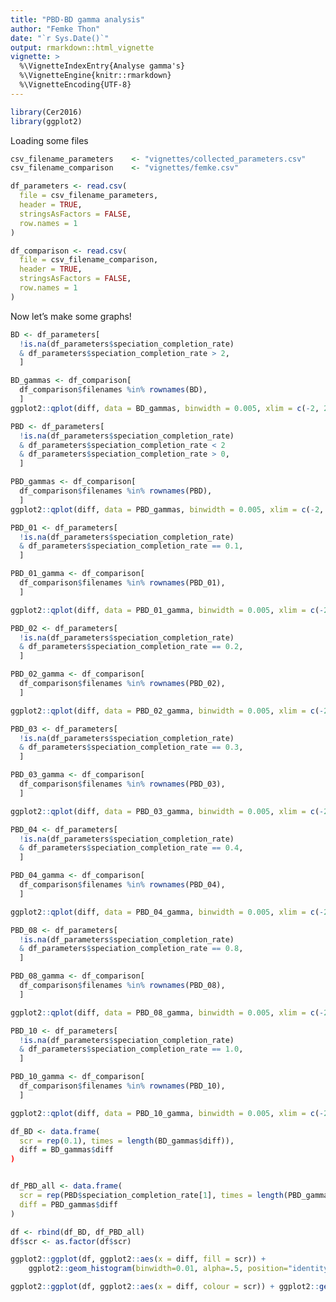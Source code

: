 ---
title: "PBD-BD gamma analysis"
author: "Femke Thon"
date: "`r Sys.Date()`"
output: rmarkdown::html_vignette
vignette: >
  %\VignetteIndexEntry{Analyse gamma's}
  %\VignetteEngine{knitr::rmarkdown}
  %\VignetteEncoding{UTF-8}
---

```{r load_packages}
library(Cer2016)
library(ggplot2)
```

Loading some files

```{r loading_files}
csv_filename_parameters    <- "vignettes/collected_parameters.csv"
csv_filename_comparison    <- "vignettes/femke.csv"

df_parameters <- read.csv(
  file = csv_filename_parameters,
  header = TRUE,
  stringsAsFactors = FALSE,
  row.names = 1
)

df_comparison <- read.csv(
  file = csv_filename_comparison,
  header = TRUE,
  stringsAsFactors = FALSE,
  row.names = 1
)
```

Now let's make some graphs!

```{r BD}
BD <- df_parameters[
  !is.na(df_parameters$speciation_completion_rate) 
  & df_parameters$speciation_completion_rate > 2,
  ]

BD_gammas <- df_comparison[
  df_comparison$filenames %in% rownames(BD),
  ]
ggplot2::qplot(diff, data = BD_gammas, binwidth = 0.005, xlim = c(-2, 2))
```

```{r PBD_all}
PBD <- df_parameters[
  !is.na(df_parameters$speciation_completion_rate)
  & df_parameters$speciation_completion_rate < 2 
  & df_parameters$speciation_completion_rate > 0,
  ]

PBD_gammas <- df_comparison[
  df_comparison$filenames %in% rownames(PBD),
  ]
ggplot2::qplot(diff, data = PBD_gammas, binwidth = 0.005, xlim = c(-2, 2))
```

```{r PBD_01}
PBD_01 <- df_parameters[
  !is.na(df_parameters$speciation_completion_rate)
  & df_parameters$speciation_completion_rate == 0.1,
  ]

PBD_01_gamma <- df_comparison[
  df_comparison$filenames %in% rownames(PBD_01),
  ]

ggplot2::qplot(diff, data = PBD_01_gamma, binwidth = 0.005, xlim = c(-2, 2))
```

```{r PBD_02}
PBD_02 <- df_parameters[
  !is.na(df_parameters$speciation_completion_rate)
  & df_parameters$speciation_completion_rate == 0.2,
  ]

PBD_02_gamma <- df_comparison[
  df_comparison$filenames %in% rownames(PBD_02),
  ]

ggplot2::qplot(diff, data = PBD_02_gamma, binwidth = 0.005, xlim = c(-2, 2))
```

```{r PBD_03}
PBD_03 <- df_parameters[
  !is.na(df_parameters$speciation_completion_rate)
  & df_parameters$speciation_completion_rate == 0.3,
  ]

PBD_03_gamma <- df_comparison[
  df_comparison$filenames %in% rownames(PBD_03),
  ]

ggplot2::qplot(diff, data = PBD_03_gamma, binwidth = 0.005, xlim = c(-2, 2))
```

```{r PBD_04}
PBD_04 <- df_parameters[
  !is.na(df_parameters$speciation_completion_rate)
  & df_parameters$speciation_completion_rate == 0.4,
  ]

PBD_04_gamma <- df_comparison[
  df_comparison$filenames %in% rownames(PBD_04),
  ]

ggplot2::qplot(diff, data = PBD_04_gamma, binwidth = 0.005, xlim = c(-2, 2))
```

```{r PBD_08}
PBD_08 <- df_parameters[
  !is.na(df_parameters$speciation_completion_rate)
  & df_parameters$speciation_completion_rate == 0.8,
  ]

PBD_08_gamma <- df_comparison[
  df_comparison$filenames %in% rownames(PBD_08),
  ]

ggplot2::qplot(diff, data = PBD_08_gamma, binwidth = 0.005, xlim = c(-2, 2))
```

```{r PBD_10}
PBD_10 <- df_parameters[
  !is.na(df_parameters$speciation_completion_rate)
  & df_parameters$speciation_completion_rate == 1.0,
  ]

PBD_10_gamma <- df_comparison[
  df_comparison$filenames %in% rownames(PBD_10),
  ]

ggplot2::qplot(diff, data = PBD_10_gamma, binwidth = 0.005, xlim = c(-2, 2))
```

```{r plotprep_BD_PBDall}
df_BD <- data.frame(
  scr = rep(0.1), times = length(BD_gammas$diff)),
  diff = BD_gammas$diff
)


df_PBD_all <- data.frame(
  scr = rep(PBD$speciation_completion_rate[1], times = length(PBD_gammas$diff)),
  diff = PBD_gammas$diff
)

df <- rbind(df_BD, df_PBD_all)
df$scr <- as.factor(df$scr)
```

```{r plot_BD_PBDall}
ggplot2::ggplot(df, ggplot2::aes(x = diff, fill = scr)) +
    ggplot2::geom_histogram(binwidth=0.01, alpha=.5, position="identity")

ggplot2::ggplot(df, ggplot2::aes(x = diff, colour = scr)) + ggplot2::geom_density()

```
